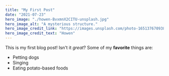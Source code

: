 ```yaml
---
title: "My First Post"
date: "2021-07-23"
hero_image: "./howen-BvxmnX2CITU-unsplash.jpg"
hero_image_alt: "A mysterious structure."
hero_image_credit_link: "https://images.unsplash.com/photo-1651376709388-f51083fa5b04?ixlib=rb-1.2.1&ixid=MnwxMjA3fDB8MHxwcm9maWxlLXBhZ2V8NHx8fGVufDB8fHx8&auto=format&fit=crop&w=500&q=60"
hero_image_credit_text: "Howen"
---
```


This is my first blog post! Isn't it *great*?
Some of my **favorite** things are:

* Petting dogs
* Singing
* Eating potato-based foods